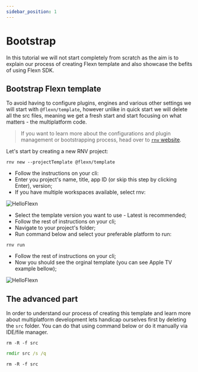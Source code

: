 ```yaml
---
sidebar_position: 1
---
```



# Bootstrap

In this tutorial we will not start completely from scratch as the aim is to explain our process of creating Flexn template and also showcase the befits of using Flexn SDK.

## Bootstrap Flexn template

To avoid having to configure plugins, engines and various other settings we will start with `@flexn/template`, however unlike in quick start we will delete all the src files, meaning we get a fresh start and start focusing on what matters - the multiplatform code.

> If you want to learn more about the configurations and plugin management or bootstrapping process, head over to [`rnv` website](https://www.renative.org).

Let's start by creating a new RNV project:

```shell
rnv new --projectTemplate @flexn/template
```

- Follow the instructions on your cli:
- Enter you project's name, title, app ID (or skip this step by clicking Enter), version;
- If you have multiple workspaces available, select rnv:

<div style={{width: 400}}>

![HelloFlexn](/img/tutorial/step1.png)

</div>

- Select the template version you want to use - Latest is recommended;
- Follow the rest of instructions on your cli;
- Navigate to your project's folder;
- Run command below and select your preferable platform to run:

```shell
rnv run
```

- Follow the rest of instructions on your cli;
- Now you should see the orginal template (you can see Apple TV example bellow);

<div style={{width: 800}}>

![HelloFlexn](/img/tutorial/step5.png)

</div>

## The advanced part

In order to understand our process of creating this template and learn more about multiplatform development lets handicap ourselves first by deleting the `src` folder. You can do that using command below or do it manually via IDE/file manager.

<Tabs groupId="operating-systems">
<TabItem value="mac" label="macOS" default>

```shell
rm -R -f src
```

</TabItem>
<TabItem value="win" label="Windows">

```cmd
rmdir src /s /q
```

</TabItem>
<TabItem value="linux" label="Linux">

```shell
rm -R -f src
```

</TabItem>
</Tabs>
